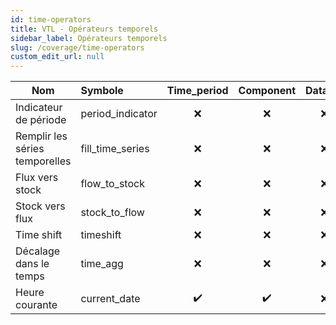 ```yaml
---
id: time-operators
title: VTL - Opérateurs temporels
sidebar_label: Opérateurs temporels
slug: /coverage/time-operators
custom_edit_url: null
---
```


| Nom                            | Symbole          |    Time_period     |     Component      | Dataset |
| ------------------------------ | :--------------- | :----------------: | :----------------: | :-----: |
| Indicateur de période          | period_indicator |        :x:         |        :x:         |   :x:   |
| Remplir les séries temporelles | fill_time_series |        :x:         |        :x:         |   :x:   |
| Flux vers stock                | flow_to_stock    |        :x:         |        :x:         |   :x:   |
| Stock vers flux                | stock_to_flow    |        :x:         |        :x:         |   :x:   |
| Time shift                     | timeshift        |        :x:         |        :x:         |   :x:   |
| Décalage dans le temps         | time_agg         |        :x:         |        :x:         |   :x:   |
| Heure courante                 | current_date     | :heavy_check_mark: | :heavy_check_mark: |   :x:   |
